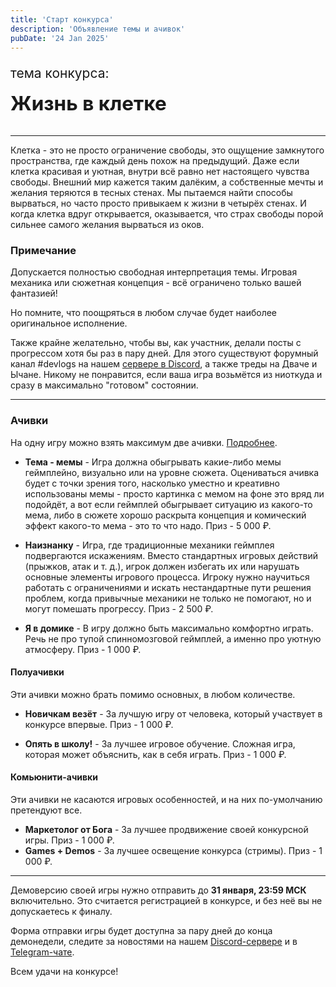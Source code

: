 ```yaml
---
title: 'Старт конкурса'
description: 'Объявление темы и ачивок'
pubDate: '24 Jan 2025'
---
```


<div style={{ textAlign: 'center', marginBottom: '1.5em' }}>
	<p style="margin-bottom: 0; font-size: 1.5em;">тема конкурса:</p>
  <p style="margin-top: 0.5em; font-size: 2.25em; font-weight: bold; line-height: 1.25;">Жизнь в клетке</p>
</div>

---

Клетка - это не просто ограничение свободы, это ощущение замкнутого пространства, где каждый день похож на предыдущий. Даже если клетка красивая и уютная, внутри всё равно нет настоящего чувства свободы. Внешний мир кажется таким далёким, а собственные мечты и желания теряются в тесных стенах. Мы пытаемся найти способы вырваться, но часто просто привыкаем к жизни в четырёх стенах. И когда клетка вдруг открывается, оказывается, что страх свободы порой сильнее самого желания вырваться из оков.

### Примечание

Допускается полностью свободная интерпретация темы. Игровая механика или сюжетная концепция - всё ограничено только вашей фантазией!

Но помните, что поощряться в любом случае будет наиболее оригинальное исполнение.

Также крайне желательно, чтобы вы, как участник, делали посты с прогрессом хотя бы раз в пару дней.
Для этого существуют форумный канал #devlogs на нашем [сервере в Discord](https://discord.gg/FNFnJVCZA9), а также треды на Дваче и Ычане. Никому не понравится, если ваша игра возьмётся из ниоткуда и сразу в максимально "готовом" состоянии.

---

### Ачивки

На одну игру можно взять максимум две ачивки. [Подробнее](/page/rules/#ачивки).

- **Тема - мемы** - Игра должна обыгрывать какие-либо мемы геймплейно, визуально или на уровне сюжета.
  Оцениваться ачивка будет с точки зрения того, насколько уместно и креативно использованы мемы - просто картинка с мемом на фоне это вряд ли подойдёт, а вот если геймплей обыгрывает ситуацию из какого-то мема, либо в сюжете хорошо раскрыта концепция и комический эффект какого-то мема - это то что надо. <span class="inline-block">Приз - 5 000 ₽</span>.

- **Наизнанку** - Игра, где традиционные механики геймплея подвергаются искажениям. Вместо стандартных игровых действий (прыжков, атак и т. д.), игрок должен избегать их или нарушать основные элементы игрового процесса. Игроку нужно научиться работать с ограничениями и искать нестандартные пути решения проблем, когда привычные механики не только не помогают, но и могут помешать прогрессу. <span class="inline-block">Приз - 2 500 ₽</span>.

- **Я в домике** - В игру должно быть максимально комфортно играть. Речь не про тупой спинномозговой геймплей, а именно про уютную атмосферу. <span class="inline-block">Приз - 1 000 ₽</span>.

#### Полуачивки

Эти ачивки можно брать помимо основных, в любом количестве.

- **Новичкам везёт** - За лучшую игру от человека, который участвует в конкурсе впервые. <span class="inline-block">Приз - 1 000 ₽</span>.

- **Опять в школу!** - За лучшее игровое обучение. Сложная игра, которая может объяснить, как в себя играть. <span class="inline-block">Приз - 1 000 ₽</span>.

#### Комьюнити-ачивки

Эти ачивки не касаются игровых особенностей, и на них по-умолчанию претендуют все.

- **Маркетолог от Бога** - За лучшее продвижение своей конкурсной игры. <span class="inline-block">Приз - 1 000 ₽</span>.
- **Games + Demos** - За лучшее освещение конкурса (стримы). <span class="inline-block">Приз - 1 000 ₽</span>.

---

Демоверсию своей игры нужно отправить до **31 января, 23:59 МСК** включительно. Это считается регистрацией в конкурсе, и без неё вы не допускаетесь к финалу.

Форма отправки игры будет доступна за пару дней до конца демонедели, следите за новостями на нашем [Discord-сервере](https://discord.gg/FNFnJVCZA9) и в [Telegram-чате](https://t.me/+PTOLW-fGfPUxMmM6).

Всем удачи на конкурсе!
